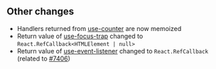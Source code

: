 

## Other changes

- Handlers returned from [use-counter](/hooks/use-couter) are now memoized
- Return value of [use-focus-trap](/hooks/use-focus-trap) changed to `React.RefCallback<HTMLElement | null>`
- Return value of [use-event-listener](/hooks/use-event-listener) changed to `React.RefCallback` (related to [#7406](https://github.com/mantinedev/mantine/issues/7406))

